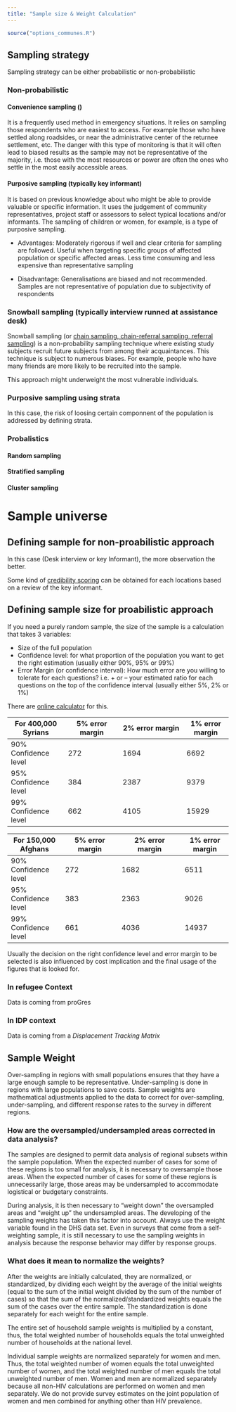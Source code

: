 ```yaml
---
title: "Sample size & Weight Calculation"
---
```


```r
source("options_communes.R")
```

## Sampling strategy

Sampling strategy can be either probabilistic or non-probabilistic

### Non-probabilistic

#### Convenience sampling ()
It is a frequently used method in emergency situations. It relies on sampling those respondents who are easiest to access. For example those who have settled along roadsides, or near the administrative center of the returnee settlement, etc. The danger with this type of monitoring is that it will often lead to biased results as the sample may not be representative of the majority, i.e. those with the most resources or power are often the ones who settle in the most easily accessible areas.

#### Purposive sampling (typically key informant)
It is based on previous knowledge about who might be able to provide valuable or specific information. It uses the judgement of community representatives, project staff or assessors to select typical locations and/or informants. The sampling of children or women, for example, is a type of purposive sampling. 

 * Advantages: Moderately rigorous if well and clear criteria for sampling are followed. Useful when targeting specific groups of affected population or specific affected areas. Less time consuming and less expensive than representative sampling

* Disadvantage: Generalisations are biased and not recommended. Samples are not representative of population due to subjectivity of respondents


### Snowball sampling (typically interview runned at assistance desk)

Snowball sampling (or [chain sampling, chain-referral sampling, referral sampling](https://en.wikipedia.org/wiki/Snowball_sampling)) is a non-probability sampling technique where existing study subjects recruit future subjects from among their acquaintances. This technique is subject to numerous biases. For example, people who have many friends are more likely to be recruited into the sample. 

This approach might underweight the most vulnerable individuals.

### Purposive sampling using strata 

In this case, the risk of loosing certain componnent of the population is addressed by defining strata.

### Probalistics

#### Random sampling 

#### Stratified sampling  

#### Cluster sampling 



# Sample universe

## Defining sample  for non-proabilistic approach

In this case (Desk interview or key Informant), the more observation the better. 

Some kind of [credibility scoring](http://iomiraqdtm.info/Downloads/00-%20DTM%20Methodology%20Documents/DTM_LA_Credibility_Scoring_Methodology.pdf) can be obtained for each locations based on a review of the key informant. 

## Defining sample size for proabilistic approach

If you need a purely random sample, the size of the sample is a calculation that takes 3 variables:

*	Size of the full population
*	Confidence level: for what proportion of the population you want to get the right estimation (usually either 90%, 95% or 99%) 
*	Error Margin (or confidence interval): How much error are you willing to tolerate for each questions? i.e. + or – your estimated ratio for each questions on the top of the confidence interval (usually either 5%, 2% or 1%)

There are [online calculator](https://www.surveymonkey.com/mp/sample-size-calculator/) for this.  


For 400,000 Syrians  | 	5% error margin 	| 		2% error margin		| 	1% error margin
---------------------|--------------------|-----------------------| ----------------- 
90% Confidence level |	272               |	1694                  |	6692
95% Confidence level |	384             	| 2387                 	| 9379
99% Confidence level |	662               |	4105                  |	15929


			
For 150,000 Afghans	| 	5% error margin 	| 		2% error margin		| 	1% error margin
--------------------|---------------------|-----------------------|------------------ 
90% Confidence level|	272                 |	1682                  |	6511
95% Confidence level|	383                 |	2363                  |	9026
99% Confidence level|	661                 |	4036                  |	14937


Usually the decision on the right confidence level and error margin to be selected is also influenced by cost implication and the final usage of the figures that is looked for.


### In refugee Context

Data is coming from proGres

### In IDP context

Data is coming from a *Displacement Tracking Matrix*


## Sample Weight

Over-sampling in regions with small populations ensures that they have a large enough sample to be representative. Under-sampling is done in regions with large populations to save costs. Sample weights are mathematical adjustments applied to the data to correct for over-sampling, under-sampling, and different response rates to the survey in different regions.

### How are the oversampled/undersampled areas corrected in data analysis?

The samples are designed to permit data analysis of regional subsets within the sample population. When the expected number of cases for some of these regions is too small for analysis, it is necessary to oversample those areas. When the expected number of cases for some of these regions is unnecessarily large, those areas may be undersampled to accommodate logistical or budgetary constraints.

During analysis, it is then necessary to "weight down" the oversampled areas and "weight up" the undersampled areas. The developing of the sampling weights has taken this factor into account. Always use the weight variable found in the DHS data set. Even in surveys that come from a self-weighting sample, it is still necessary to use the sampling weights in analysis because the response behavior may differ by response groups.

### What does it mean to normalize the weights?

After the weights are initially calculated, they are normalized, or standardized, by dividing each weight by the average of the initial weights (equal to the sum of the initial weight divided by the sum of the number of cases) so that the sum of the normalized/standardized weights equals the sum of the cases over the entire sample. The standardization is done separately for each weight for the entire sample.  

The entire set of household sample weights is multiplied by a constant, thus, the total weighted number of households equals the total unweighted number of households at the national level.

Individual sample weights are normalized separately for women and men. Thus, the total weighted number of women equals the total unweighted number of women, and the total weighted number of men equals the total unweighted number of men. Women and men are normalized separately because all non-HIV calculations are performed on women and men separately. We do not provide survey estimates on the joint population of women and men combined for anything other than HIV prevalence.
